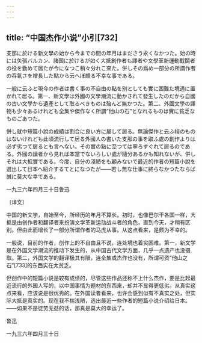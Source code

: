 ```yaml
---
---
---
```

title: “中国杰作小说”小引[732]
---




支那に於ける新文學の始から今までの間の年月はまださう永くなかつた。始の時には矢張バルカン、諸国に於けるが如く大抵創作者も譯者や文學革新運動戰鬬者の役を勤めて居たが今になつこ稍々分れこ來た。併しその爲め一部分の所謂作者の吞氣さを增長した點から云へぼ頗る不幸な事である。

一般に云ふと現今の作者は書く事の不自由の點を别としても實に困難た境遇に置かれて居る。第一、新文學は外國の文學潮流に動かされて發生したのだから自國の古い文學から遺產として取るべきものは殆んど無かつた。第二、外國文學の譯物も少々あるけれども全集や傑作なく所謂“他山の石”となれるものは實に貧乏なものごあつた。

併し就中短篇小說の成績は割合に良い方に屬して居る。無論傑作と云ふ程のものはないけれども此頃流行して居る外國人の書いた支那の事を取ふ處の創作よりは必ず劣つて居るとも言へない。その實の點に至つては寧ろすぐれて居るのである。外國の讀者から見れば本當でないらしい處が隨分あるかも知れないが、併しそれは大抵實である。今度、自分の淺陋をも顧みないで最近的作者の短篇小說を選出して日本へ紹介するてとになつたが——若し無な仕事に終らなかつたならば誠に莫大な幸である。

一九三六年四月三十日鲁迅

〔译文〕

中国的新文学，自始至今，所经历的年月不算长。初时，也像巴尔干各国一样，大抵是由创作者和翻译者来扮演文学革新运动战斗者的角色，直到今天，才稍有区别。但由此而增长了一部分所谓作者的马虎从事。从这点看来，是颇为不幸的。

一般说，目前的作者，创作上的不自由且不说，连处境也着实困难。第一，新文学是在外国文学潮流的推动下发生的，从中国古代文学方面，几乎一点遗产也没摄取。第二，外国文学的翻译极其有限，连全集或杰作也没有，所谓可资“他山之石”[733]的东西实在太贫乏。

但创作中的短篇小说是较有成绩的，尽管这些作品还称不上什么杰作，要是比起最近流行的外国人写的，以中国事情为题材的东西来，却并不显得更低劣。从真实这点来看，应该说是很优秀的。在外国读者看来，也许会感到似有不真实之处，但实际大抵是真实的。现在我不揣浅陋，选出最近一些作者的短篇小说介绍给日本。——如果不是徒劳无益的话，那真是莫大的幸运了。

鲁迅

一九三六年四月三十日